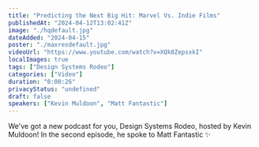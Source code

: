 ```yaml
---
title: "Predicting the Next Big Hit: Marvel Vs. Indie Films"
publishedAt: "2024-04-12T13:02:41Z"
image: "./hqdefault.jpg"
dateAdded: "2024-04-15"
poster: "./maxresdefault.jpg"
videoUrl: "https://www.youtube.com/watch?v=XQk8ZepsxkI"
localImages: true
tags: ["Design Systems Rodeo"]
categories: ["Video"]
duration: "0:00:26"
privacyStatus: "undefined"
draft: false
speakers: ["Kevin Muldoon", "Matt Fantastic"]
---
```

We've got a new podcast for you, Design Systems Rodeo, hosted by Kevin Muldoon! In the second episode, he spoke to Matt Fantastic ✨
